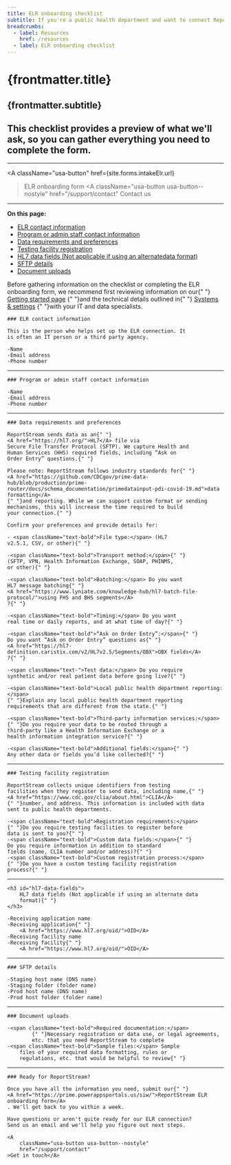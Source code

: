 ```yaml
---
title: ELR onboarding checklist
subtitle: If you're a public health department and want to connect ReportStream through Electronic Lab Reporting (ELR), you'll need to fill out the ReportStream ELR onboarding form.
breadcrumbs:
  - label: Resources
    href: /resources
  - label: ELR onboarding checklist
---
```


# {frontmatter.title}
## {frontmatter.subtitle}

<h2 className="margin-bottom-8">
    This checklist provides a preview of what we'll ask, so you can
    gather everything you need to complete the form.
</h2>

---

<A
    className="usa-button"
    href={site.forms.intakeElr.url}
>ELR onboarding form</A>
<A
    className="usa-button usa-button--nostyle"
    href="/support/contact"
>Contact us</A>

---

<p className="margin-top-6">
    <strong>On this page:</strong>
</p>

- <A href="#elr-contact-information">ELR contact information</A>
- <A href="#alternate-contact-information">Program or admin staff contact information</A>
- <A href="#data-requirements-and-preferences">Data requirements and preferences</A>
- <A href="#testing-facility-registration">Testing facility registration</A>
- <A href="#hl7-data-fields">HL7 data fields (Not applicable if using an alternatedata format)</A>
- <A href="#sftp-details">SFTP details</A>
- <A href="#document-uploads">Document uploads</A>


<section className="measure-6">
<p className="margin-bottom-4">
    Before gathering information on the checklist or completing the
    ELR onboarding form, we recommend first reviewing information on
    our{" "}
    <A href="/getting-started/public-health-departments/overview">Getting started page</A>
    {" "}and the technical details outlined in{" "}
    <A href="/how-it-works/systems-and-settings">Systems & settings</A>
    {" "}with your IT and data specialists.
</p>

    ### ELR contact information

    This is the person who helps set up the ELR connection. It
    is often an IT person or a third party agency.

    -Name
    -Email address
    -Phone number

---

    ### Program or admin staff contact information

    -Name
    -Email address
    -Phone number

---

    ### Data requirements and preferences

    ReportStream sends data as an{" "}
    <A href="https://hl7.org/">HL7</A> file via
    Secure File Transfer Protocol (SFTP). We capture Health and
    Human Services (HHS) required fields, including “Ask on
    Order Entry” questions.{" "}

    Please note: ReportStream follows industry standards for{" "}
    <A href="https://github.com/CDCgov/prime-data-hub/blob/production/prime-router/docs/schema_documentation/primedatainput-pdi-covid-19.md">data formatting</A>
    {" "}and reporting. While we can support custom format or sending
    mechanisms, this will increase the time required to build
    your connection.{" "}

    Confirm your preferences and provide details for:

    - <span className="text-bold">File type:</span> (HL7
    v2.5.1, CSV, or other){" "}

    -<span className="text-bold">Transport method:</span>{" "}
    (SFTP, VPN, Health Information Exchange, SOAP, PHINMS,
    or other){" "}

    -<span className="text-bold">Batching:</span> Do you want
    HL7 message batching{" "}
    <A href="https://www.lyniate.com/knowledge-hub/hl7-batch-file-protocol/">using FHS and BHS segments</A>
    ?{" "}

    -<span className="text-bold">Timing:</span> Do you want
    real time or daily reports, and at what time of day?{" "}

    -<span className="text-bold">“Ask on Order Entry”:</span>{" "}
    Do you want “Ask on Order Entry” questions as{" "}
    <A href="https://hl7-definition.caristix.com/v2/HL7v2.5/Segments/OBX">OBX fields</A>
    ?{" "}

    -<span className="text-">Test data:</span> Do you require
    synthetic and/or real patient data before going live?{" "}

    -<span className="text-bold">Local public health department reporting:</span>
    {" "}Explain any local public health department reporting
    requirements that are different from the state.{" "}

    -<span className="text-bold">Third-party information services:</span>
    {" "}Do you require your data to be routed through a
    third-party like a Health Information Exchange or a
    health information integration service?{" "}

    -<span className="text-bold">Additional fields:</span>{" "}
    Any other data or fields you’d like collected?{" "}

---

    ### Testing facility registration

    ReportStream collects unique identifiers from testing
    facilities when they register to send data, including name,{" "}
    <A href="https://www.cdc.gov/clia/about.html">CLIA</A>
    {" "}number, and address. This information is included with data
    sent to public health departments.

    -<span className="text-bold">Registration requirements:</span>
    {" "}Do you require testing facilities to register before
    data is sent to you?{" "}
    -<span className="text-bold">Custom data fields:</span>{" "}
    Do you require information in addition to standard
    fields (name, CLIA number and/or address)?{" "}
    -<span className="text-bold">Custom registration process:</span>
    {" "}Do you have a custom testing facility registration
    process?{" "}

---

    <h3 id="hl7-data-fields">
        HL7 data fields (Not applicable if using an alternate data
        format){" "}
    </h3>

    -Receiving application name
    -Receiving application{" "}
        <A href="https://www.hl7.org/oid/">OID</A>
    -Receiving facility name
    -Receiving facility{" "}
        <A href="https://www.hl7.org/oid/">OID</A>

---

    ### SFTP details

    -Staging host name (DNS name)
    -Staging folder (folder name)
    -Prod host name (DNS name)
    -Prod host folder (folder name)

---

    ### Document uploads

    -<span className="text-bold">Required documentation:</span>
            {" "}Necessary registration or data use, or legal agreements,
            etc. that you need ReportStream to complete
    -<span className="text-bold">Sample files:</span> Sample
        files of your required data formatting, rules or
        regulations, etc. that would be helpful to review{" "}

---
    ### Ready for ReportStream?

    Once you have all the information you need, submit our{" "}
    <A href="https://prime.powerappsportals.us/siw/">ReportStream ELR onboarding form</A>
    . We'll get back to you within a week.

    Have questions or aren't quite ready for our ELR connection?
    Send us an email and we'll help you figure out next steps.

    <A
        className="usa-button usa-button--nostyle"
        href="/support/contact"
    >Get in touch</A>
</section>
